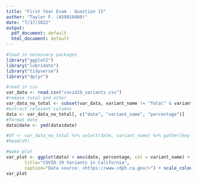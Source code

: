 ```yaml
---
title: "First Year Exam - Question 15"
author: "Taylor F. (A59010460)"
date: "7/17/2022"
output:
  pdf_document: default
  html_document: default
---
```



```r
#load in necessary packages
library("ggplot2")
library("lubridate")
library("tidyverse")
library("dplyr")
```

```r
#read in csv
var_data <- read.csv("covid19_variants.csv")
#remove total and other
var_data_no_total <- subset(var_data, variant_name != "Total" & variant_name != "Other")
#extract relevant columns
data <- var_data_no_total[, c("date", "variant_name", "percentage")]
#format date
data$date <- ymd(data$date)
```


```r
#df <- var_data_no_total %>% select(date, variant_name) %>% gather(key = "variant_name", value = "percentage", -date)
#head(df)
```


```r
#make plot
var_plot <- ggplot(data) + aes(date, percentage, col = variant_name) + geom_line(group = 1) +  labs(x="Date", y="Percent of Sequenced Specimens",
       title="COVID-19 Variants in California",
       caption="Data source: <https://www.cdph.ca.gov/>") + scale_colour_discrete(name="Variant")
var_plot
```



